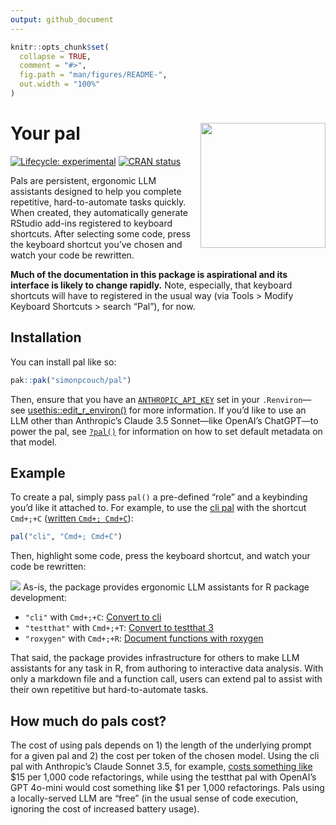 ```yaml
---
output: github_document
---
```


<!-- README.md is generated from README.Rmd. Please edit that file -->

```r
knitr::opts_chunk$set(
  collapse = TRUE,
  comment = "#>",
  fig.path = "man/figures/README-",
  out.width = "100%"
)
```

# Your pal <img src="man/figures/logo.png" align="right" height="200" alt="" />

<!-- badges: start -->
[![Lifecycle: experimental](https://img.shields.io/badge/lifecycle-experimental-orange.svg)](https://lifecycle.r-lib.org/articles/stages.html#experimental)
[![CRAN status](https://www.r-pkg.org/badges/version/pal)](https://CRAN.R-project.org/package=pal)
<!-- badges: end -->

Pals are persistent, ergonomic LLM assistants designed to help you complete repetitive, hard-to-automate tasks quickly. When created, they automatically generate RStudio add-ins registered to keyboard shortcuts. After selecting some code, press the keyboard shortcut you've chosen and watch your code be rewritten.

**Much of the documentation in this package is aspirational and its interface is likely to change rapidly.** Note, especially, that keyboard shortcuts will have to registered in the usual way (via Tools > Modify Keyboard Shortcuts > search "Pal"), for now.

## Installation

You can install pal like so:

``` r
pak::pak("simonpcouch/pal")
```

Then, ensure that you have an [`ANTHROPIC_API_KEY`](https://console.anthropic.com/) set in your `.Renviron`---see [usethis::edit_r_environ()](https://usethis.r-lib.org/reference/edit.html) for more information. If you'd like to use an LLM other than Anthropic's Claude 3.5 Sonnet—like OpenAI's ChatGPT—to power the pal, see [`?pal()`](https://simonpcouch.github.io/pal/reference/pal.html) for information on how to set default metadata on that model. 


## Example

To create a pal, simply pass `pal()` a pre-defined "role" and a keybinding you'd like it attached to. For example, to use the [cli pal](https://simonpcouch.github.io/pal/reference/pal_cli.html) with the shortcut `Cmd+;+C` ([written `Cmd+; Cmd+C`](https://www.emacswiki.org/emacs/key-chord.el)):

```r
pal("cli", "Cmd+; Cmd+C")
```

Then, highlight some code, press the keyboard shortcut, and watch your code be rewritten:

![](https://github.com/simonpcouch/pal/raw/main/inst/figs/addin.gif)
As-is, the package provides ergonomic LLM assistants for R package development:

* `"cli"` with `Cmd+;+C`: [Convert to cli](https://simonpcouch.github.io/pal/reference/pal_cli.html)
* `"testthat"` with `Cmd+;+T`: [Convert to testthat 3](https://simonpcouch.github.io/pal/reference/pal_testthat.html)
* `"roxygen"` with `Cmd+;+R`: [Document functions with roxygen](https://simonpcouch.github.io/pal/reference/pal_roxygen.html)

That said, the package provides infrastructure for others to make LLM assistants for any task in R, from authoring to interactive data analysis. With only a markdown file and a function call, users can extend pal to assist with their own repetitive but hard-to-automate tasks.

## How much do pals cost?

The cost of using pals depends on 1) the length of the underlying prompt for a given pal and 2) the cost per token of the chosen model. Using the cli pal with Anthropic's Claude Sonnet 3.5, for example, [costs something like](https://simonpcouch.github.io/pal/reference/pal_cli.html#cost) \$15 per 1,000 code refactorings, while using the testthat pal with OpenAI's GPT 4o-mini would cost something like \$1 per 1,000 refactorings. Pals using a locally-served LLM are "free" (in the usual sense of code execution, ignoring the cost of increased battery usage).
